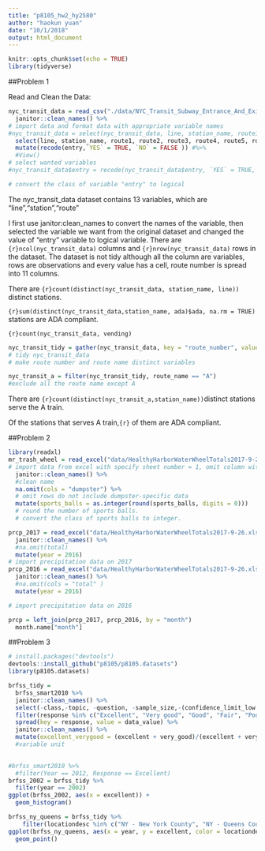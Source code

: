 ```yaml
---
title: "p8105_hw2_hy2580"
author: "haokun yuan"
date: "10/1/2018"
output: html_document
---
```


```r
knitr::opts_chunk$set(echo = TRUE)
library(tidyverse)
```

##Problem 1

Read and Clean the Data:
```r
nyc_transit_data = read_csv("./data/NYC_Transit_Subway_Entrance_And_Exit_Data.csv") %>%
  janitor::clean_names() %>% 
# import data and format data with appropriate variable names
#nyc_transit_data = select(nyc_transit_data, line, station_name, route1, route2, route3, route4, route5, route6, route7, route8, route9, route10, route11, station_latitude, station_longitude, entry, vending, entrance_type, ada)
  select(line, station_name, route1, route2, route3, route4, route5, route6, route7, route8, route9, route10, route11, station_latitude, station_longitude, entry, vending, entrance_type, ada) %>% 
  mutate(recode(entry,`YES` = TRUE, `NO` = FALSE )) #%>% 
  #View()
# select wanted variables
#nyc_transit_data$entry = recode(nyc_transit_data$entry, `YES` = TRUE, `NO` = FALSE )

# convert the class of variable "entry" to logical
```

The nyc_transit_data dataset contains 13 variables, which are "line","station","route"


I first use janitor:clean_names to convert the names of the variable, then selected the variable we want from the original dataset and changed the value of "entry" variable to logical variable. There are `{r}ncol(nyc_transit_data)` columns and `{r}nrow(nyc_transit_data)` rows in the dataset.
The dataset is not tidy although all the column are variables, rows are observations and every value has a cell, route number is spread into 11 columns.

There are `{r}count(distinct(nyc_transit_data, station_name, line))` distinct stations.

`{r}sum(distinct(nyc_transit_data,station_name, ada)$ada, na.rm = TRUE)` stations are ADA compliant.

`{r}count(nyc_transit_data, vending)`


```r
nyc_transit_tidy = gather(nyc_transit_data, key = "route_number", value = "route_name", route1:route11)
# tidy nyc_transit_data
# make route number and route name distinct variables
```

```r
nyc_transit_a = filter(nyc_transit_tidy, route_name == "A")
#exclude all the route name except A 
```

There are `{r}count(distinct(nyc_transit_a,station_name))`distinct stations serve the A train.

Of the stations that serves A train,`{r}` of them are ADA compliant.

##Problem 2

```r
library(readxl)
mr_trash_wheel = read_excel("data/HealthyHarborWaterWheelTotals2017-9-26.xlsx", sheet = 1, range = cell_cols("A:N")) %>%
# import data from excel with specify sheet number = 1, omit column with notes
  janitor::clean_names() %>% 
  #clean name
  na.omit(cols = "dumpster") %>% 
  # omit rows do not include dumpster-specific data
  mutate(sports_balls = as.integer(round(sports_balls, digits = 0)))
  # round the number of sports balls.
  # convert the class of sports balls to integer.

```

```r
prcp_2017 = read_excel("data/HealthyHarborWaterWheelTotals2017-9-26.xlsx", sheet = 3, range = "A2:B15") %>% 
  janitor::clean_names() %>% 
  #na.omit(total)
  mutate(year = 2016)
# import precipitation data on 2017
prcp_2016 = read_excel("data/HealthyHarborWaterWheelTotals2017-9-26.xlsx", sheet = 4, range = "A2:B15") %>% 
  janitor::clean_names() %>%
  #na.omit(cols = "total" )
  mutate(year = 2016)

# import precipitation data on 2016

prcp = left_join(prcp_2017, prcp_2016, by = "month")  
  month.name["month"]

```

##Problem 3

```r
# install.packages("devtools")
devtools::install_github("p8105/p8105.datasets")
library(p8105.datasets)
```

```r
brfss_tidy =
  brfss_smart2010 %>% 
  janitor::clean_names() %>%
  select(-class,-topic, -question, -sample_size,-(confidence_limit_low:geo_location)) %>%  
  filter(response %in% c("Excellent", "Very good", "Good", "Fair", "Poor")) %>% 
  spread(key = response, value = data_value) %>% 
  janitor::clean_names() %>% 
  mutate(excellent_verygood = (excellent + very_good)/(excellent + very_good + good + fair + poor))   
  #variable unit
  

```

```r
#brfss_smart2010 %>% 
  #filter(Year == 2012, Response == Excellent)
brfss_2002 = brfss_tidy %>%
  filter(year == 2002)
ggplot(brfss_2002, aes(x = excellent)) +
  geom_histogram()
```

```r
brfss_ny_queens = brfss_tidy %>% 
    filter(locationdesc %in% c("NY - New York County", "NY - Queens County", year %in% 2002:2010 ))
ggplot(brfss_ny_queens, aes(x = year, y = excellent, color = locationdesc)) +
  geom_point()
```



